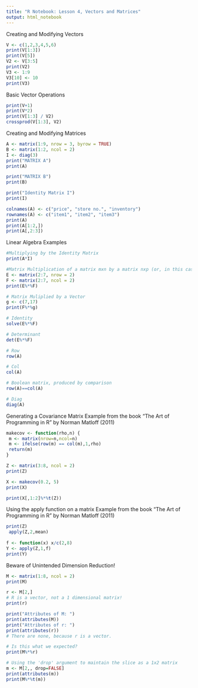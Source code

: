 ```yaml
---
title: "R Notebook: Lesson 4, Vectors and Matrices"
output: html_notebook
---
```


Creating and Modifying Vectors 
```r
V <- c(1,2,3,4,5,6)
print(V[1:3])
print(V[5])
V2 <- V[3:5]
print(V2)
V3 <- 1:9
V3[10] <- 10
print(V3)

```
Basic Vector Operations

```r
print(V+1)
print(V*2)
print(V[1:3] / V2)
crossprod(V[1:3], V2)
```

Creating and Modifying Matrices
```r
A <- matrix(1:9, nrow = 3, byrow = TRUE)
B <- matrix(1:2, ncol = 2)
I <- diag(3)
print("MATRIX A")
print(A)

print("MATRIX B")
print(B)

print("Identity Matrix I")
print(I)

colnames(A) <- c("price", "store no.", "inventory")
rownames(A) <- c("item1", "item2", "item3")
print(A)
print(A[1:2,])
print(A[,2:3])
```

Linear Algebra Examples
```r
#Multiplying by the Identity Matrix
print(A*I)

#Matrix Multiplication of a matrix mxn by a matrix nxp (or, in this case, nxn)
E <- matrix(2:7, nrow = 2)
F <- matrix(2:7, ncol = 2)
print(E%*%F)

# Matrix Muliplied by a Vector
g <- c(7,17)
print(F%*%g)

# Identity
solve(E%*%F)

# Determinant
det(E%*%F)

# Row
row(A)

# Col
col(A)

# Boolean matrix, produced by comparison
row(A)==col(A)

# Diag
diag(A)
```

Generating a Covariance Matrix
Example from the book "The Art of Programming in R" by Norman Matloff (2011)

```r
makecov <- function(rho,n) {
 m <- matrix(nrow=n,ncol=n)
 m <- ifelse(row(m) == col(m),1,rho)
 return(m)
}

Z <- matrix(3:8, ncol = 2)
print(Z)

X <- makecov(0.2, 5)
print(X)

print(X[,1:2]%*%t(Z))
```

Using the apply function on a matrix
Example from the book "The Art of Programming in R" by Norman Matloff (2011)

```r
print(Z)
 apply(Z,2,mean)
 
f <- function(x) x/c(2,8)
Y <- apply(Z,1,f)
print(Y)
```

Beware of Unintended Dimension Reduction!

```r
M <- matrix(1:8, ncol = 2)
print(M)

r <- M[2,]
# R is a vector, not a 1 dimensional matrix!
print(r)

print("Attributes of M: ")
print(attributes(M))
print("Attributes of r: ")
print(attributes(r))
# There are none, because r is a vector.

# Is this what we expected?
print(M%*%r)

# Using the 'drop' argument to maintain the slice as a 1x2 matrix
m <- M[2,, drop=FALSE]
print(attributes(m))
print(M%*%t(m))
```


